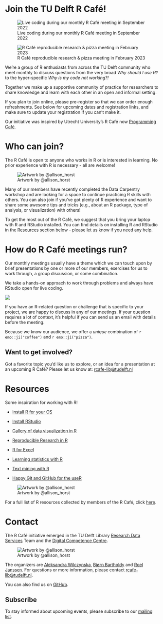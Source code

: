 # Join the TU Delft R Café!{#sec-joinrcafe}


![Live coding during our monthly R Café meeting in September 2022](img/r_cafe.jpg)


![R Café reproducible research & pizza meeting in February 2023](img/r_cafe_feb.jpg)

We’re a group of R enthusiasts from across the TU Delft community who meet monthly to discuss questions from the very broad *Why should I use R?* to the hyper-specific *Why is my code not working?!*


Together we make up a supportive community of practice for researchers to share knowledge and learn with each other in an open and informal setting.

If you plan to join online, please pre-register so that we can order enough refreshments. See below for upcoming dates and registration links, and make sure to update your registration if you can’t make it.


Our initiative was inspired by Utrecht University’s R Café now [Programming Café](https://www.uu.nl/en/research/research-data-management/walk-in-hours-workshops/programming-cafe).

# Who can join?{#sec-who}

The R Café is open to anyone who works in R or is interested in learning. No prior experience with R is necessary - all are welcome! 

::: {.column-margin}
![Artwork by @allison_horst](img/monsteRs.jpg)
:::

Many of our members have recently completed the Data Carpentry workshop and are looking for a space to continue practicing R skills with others. You can also join if you’ve got plenty of R experience and want to share some awesome tips and tricks (e.g., about an R package, type of analysis, or visualization) with others! 


To get the most out of the R Café, we suggest that you bring your laptop with R and RStudio installed. You can find details on installing R and RStudio in the [Resources](#sec-res) section below - please let us know if you need any help.
 

# How do R Café meetings run?{#sec-how}

Our monthly meetings usually have a theme which we can touch upon by brief presentations by one or more of our members, exercises for us to work through, a group discussion, or some combination.


We take a hands-on approach to work through problems and always have RStudio open for live coding. 

::: {.column-margin}
![](img/pizza2.gif)
:::

If you have an R-related question or challenge that is specific to your project, we are happy to discuss in any of our meetings. If your question requires a lot of context, it’s helpful if you can send us an email with details before the meeting. 

Because we know our audience, we offer a *unique*  combination of `r emo::ji("coffee")` and  `r emo::ji("pizza")`.

:::{.callout-tip}
## Want to get involved?

Got a favorite topic you’d like us to explore, or an idea for a presentation at an upcoming R Café? Please let us know at: [rcafe-lib@tudelft.nl](mailto:rcafe-lib@tudelft.nl)

:::


# Resources {#sec-res}


Some inspiration for working with R! 

- [Install R for your OS](https://cran.r-project.org/) 

- [Install RStudio](https://www.rstudio.com/products/rstudio/download/#download) 

- [Gallery of data visualization in R](https://r-graph-gallery.com/)

- [Reproducible Research in R](https://datacarpentry.org/rr-workshop/) 

- [R for Excel](https://rstudio-conf-2020.github.io/r-for-excel/)

- [Learning statistics with R](https://bookdown.org/ekothe/navarro26/preface.html) 

- [Text mining with R](https://juliasilge.shinyapps.io/learntidytext/) 

- [Happy Git and GitHub for the useR](https://happygitwithr.com/) 

::: {.column-margin}
![Artwork by @allison_horst](img/monster_support.jpg)
:::


For a full list of R resources collected by members of the R Café, click [here](https://delft-rcafe.github.io/resources/).

# Contact {#sec-contact}

The R Café initiative emerged in the TU Delft Library [Research Data Services](https://www.tudelft.nl/library/research-data-management) Team and the [Digital Competence Centre](https://www.tudelft.nl/library/library-voor-onderzoekers/library-voor-onderzoekers/onderzoek-starten/dcc).

::: {.column-margin}
![Artwork by @allison_horst](img/rtwitter.png) 
:::

The organizers are [Aleksandra Wilczynska]( https://www.tudelft.nl/library/research-data-management/r/support/data-stewardship/contact/aleksandra-wilczynska), [Bjørn Bartholdy](https://www.tudelft.nl/library/research-data-management/r/support/data-stewardship/contact/bjoern-bartholdy) and [Roel Janssen](https://community.data.4tu.nl/members/rrejanssen/). For questions or more information, please contact [rcafe-lib@tudelft.nl](mailto:rcafe-lib@tudelft.nl). 


You can also find us on [GitHub](https://github.com/Delft-RCafe). 

## Subscribe {#sec-subscribe}


To stay informed about upcoming events, please subscribe to our [mailing list](https://c.spotler.com/ct/m7/k1/N8Z4e19vGcZGN2mE3VcMXfDMXZoWzWbiRLJZ2JUjp5kjHNFzI5QbCaHn2bZuk-sa/bWDAUgBpGub4uVH).

